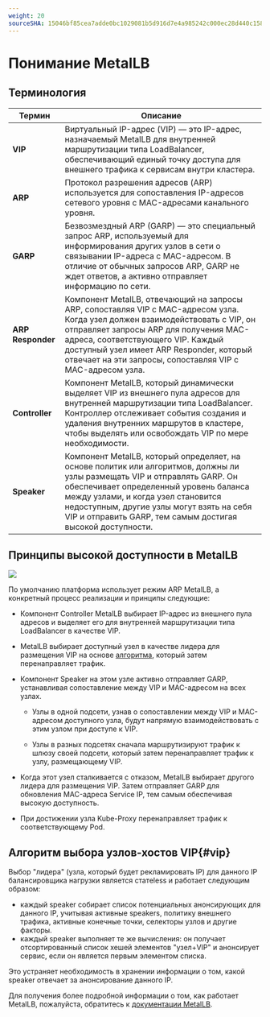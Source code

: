 ```yaml
---
weight: 20
sourceSHA: 15046bf85cea7adde0bc1029081b5d916d7e4a985242c000ec28d440c158acf5
---
```


# Понимание MetalLB

## Терминология

| Термин            | Описание                                                                                                                                                                                                                                                                                                                                                     |
| ----------------- | --------------------------------------------------------------------------------------------------------------------------------------------------------------------------------------------------------------------------------------------------------------------------------------------------------------------------------------------------------------- |
| **VIP**           | Виртуальный IP-адрес (VIP) — это IP-адрес, назначаемый MetalLB для внутренней маршрутизации типа LoadBalancer, обеспечивающий единый точку доступа для внешнего трафика к сервисам внутри кластера.                                                                                                                                                       |
| **ARP**           | Протокол разрешения адресов (ARP) используется для сопоставления IP-адресов сетевого уровня с MAC-адресами канального уровня.                                                                                                                                                                                                                                           |
| **GARP**          | Безвозмездный ARP (GARP) — это специальный запрос ARP, используемый для информирования других узлов в сети о связывании IP-адреса с MAC-адресом. В отличие от обычных запросов ARP, GARP не ждет ответов, а активно отправляет информацию по сети.                                                                                                   |
| **ARP Responder** | Компонент MetalLB, отвечающий на запросы ARP, сопоставляя VIP с MAC-адресом узла. Когда узел должен взаимодействовать с VIP, он отправляет запросы ARP для получения MAC-адреса, соответствующего VIP. Каждый доступный узел имеет ARP Responder, который отвечает на эти запросы, сопоставляя VIP с MAC-адресом узла. |
| **Controller**    | Компонент MetalLB, который динамически выделяет VIP из внешнего пула адресов для внутренней маршрутизации типа LoadBalancer. Контроллер отслеживает события создания и удаления внутренних маршрутов в кластере, чтобы выделять или освобождать VIP по мере необходимости.                                                                                                   |
| **Speaker**       | Компонент MetalLB, который определяет, на основе политик или алгоритмов, должны ли узлы размещать VIP и отправлять GARP. Он обеспечивает определенный уровень баланса между узлами, и когда узел становится недоступным, другие узлы могут взять на себя VIP и отправить GARP, тем самым достигая высокой доступности.                                                           |

## Принципы высокой доступности в MetalLB

![](../assets/metallbfix.png)

По умолчанию платформа использует режим ARP MetalLB, а конкретный процесс реализации и принципы следующие:

- Компонент Controller MetalLB выбирает IP-адрес из внешнего пула адресов и выделяет его для внутренней маршрутизации типа LoadBalancer в качестве VIP.

- MetalLB выбирает доступный узел в качестве лидера для размещения VIP на основе [алгоритма](#vip), который затем перенаправляет трафик.

- Компонент Speaker на этом узле активно отправляет GARP, устанавливая сопоставление между VIP и MAC-адресом на всех узлах.

  - Узлы в одной подсети, узнав о сопоставлении между VIP и MAC-адресом доступного узла, будут напрямую взаимодействовать с этим узлом при доступе к VIP.

  - Узлы в разных подсетях сначала маршрутизируют трафик к шлюзу своей подсети, который затем перенаправляет трафик к узлу, размещающему VIP.

- Когда этот узел сталкивается с отказом, MetalLB выбирает другого лидера для размещения VIP. Затем отправляет GARP для обновления MAC-адреса Service IP, тем самым обеспечивая высокую доступность.

- При достижении узла Kube-Proxy перенаправляет трафик к соответствующему Pod.

## Алгоритм выбора узлов-хостов VIP\{#vip}

Выбор "лидера" (узла, который будет рекламировать IP) для данного IP балансировщика нагрузки является статeless и работает следующим образом:

- каждый speaker собирает список потенциальных анонсирующих для данного IP, учитывая активные speakers, политику внешнего трафика, активные конечные точки, селекторы узлов и другие факторы.
- каждый speaker выполняет те же вычисления: он получает отсортированный список хешей элементов "узел+VIP" и анонсирует сервис, если он является первым элементом списка.

Это устраняет необходимость в хранении информации о том, какой speaker отвечает за анонсирование данного IP.

Для получения более подробной информации о том, как работает MetalLB, пожалуйста, обратитесь к [документации MetalLB](https://metallb.io/).
